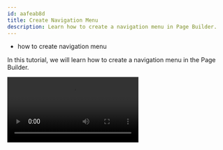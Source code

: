 ```yaml
---
id: aafeab8d
title: Create Navigation Menu
description: Learn how to create a navigation menu in Page Builder.
---
```



<Alert type="success" title="WHAT YOU'LL LEARN">

- how to create navigation menu

</Alert>

In this tutorial, we will learn how to create a navigation menu in the Page Builder.

<Video src={createNavigationMenu} controls={true} />

## Step 1: Create Main Navigation Menu

1. From the **Side Menu**, click **Page Builder** > **PAGES** > **Menus**.

    ✔️ The **Menus** screen opens.

2. Click **Main Menu**.

    ✔️ The **Main Menu** screen opens.

    **Optional**: To update the name of the main menu, update the text in the **name** textbox.

    **Optional**: To update the description about the main menu, update the text in the **description** textbox.

3. Click **+ ADD MENU ITEM**.

    ✔️ A menu opens.

4. Click **Page**.

    The **PAGE MENU ITEM** form opens.

5. In the **Page** dropdown, select the title of page *you want to include in the main navigation menu* (e.g. **The benefits of a Serverless CMS**).

6. In the **Title** textbox, type the title for the page *you want to be displayed in the main navigation menu* (e.g. **Benefits**).

7. Click **SAVE MENU ITEM**.

    **Optional**: Repeat the steps 3 to 7 to add more page links to the menu.

8. Click **SAVE MENU**.

To view the menu, you can visit any published page of your website. The menu will be visible at the top of the page.